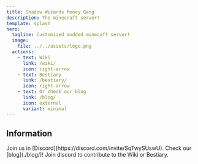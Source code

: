 ```yaml
---
title: Shadow Wizards Money Gang
description: The minecraft server?
template: splash
hero:
  tagline: Customized modded minecaft server!
  image:
    file: ../../assets/logo.png
  actions:
    - text: Wiki
      link: /wiki/
      icon: right-arrow
    - text: Bestiary
      link: /bestiary/
      icon: right-arrow
    - text: Or check our blog
      link: /blog/
      icon: external
      variant: minimal
---
```




## Information

<CardGrid>
	<Card title="Server Status" icon="add-document">
		<ServerStatus />
	</Card>
	<Card title="Contact" icon="pencil">
		Join us in [Discord](https://discord.com/invite/SqTwySUswU).
	</Card>
	<Card title="News" icon="open-book">
		Check our [blog](./blog/)!
	</Card>
		<Card title="Contribute!" icon="setting">
		Join discord to contribute to the Wiki or Bestiary.
	</Card>
</CardGrid>
